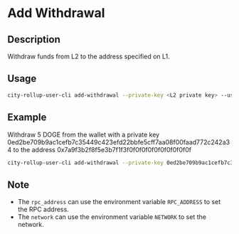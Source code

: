 # Add Withdrawal

## Description
Withdraw funds from L2 to the address specified on L1.

## Usage
```bash
city-rollup-user-cli add-withdrawal --private-key <L2 private key> --user_id <user_id> --value <ammount to withdraw in sats> --nonce <a random number for enhanced security> --destination <L1 address>         
```

## Example
Withdraw 5 DOGE from the wallet with a private key 0ed2be709b9ac1cefb7c35449c423efd22bbfe5cff7aa08f00faad772c242a34 to the address 0x7a9f3b2f8f5e3b7f1f3f0f0f0f0f0f0f0f0f0f0f
```bash
city-rollup-user-cli add-withdrawal --private-key 0ed2be709b9ac1cefb7c35449c423efd22bbfe5cff7aa08f00faad772c242a34 --user-id 1 --value 500000000 --nonce 1 --destination 0x7a9f3b2f8f5e3b7f1f3f0f0f0f0f0f0f0f0f0f0f         
```

## Note
- The `rpc_address` can use the environment variable `RPC_ADDRESS` to set the RPC address.
- The `network` can use the environment variable `NETWORK` to set the network.

